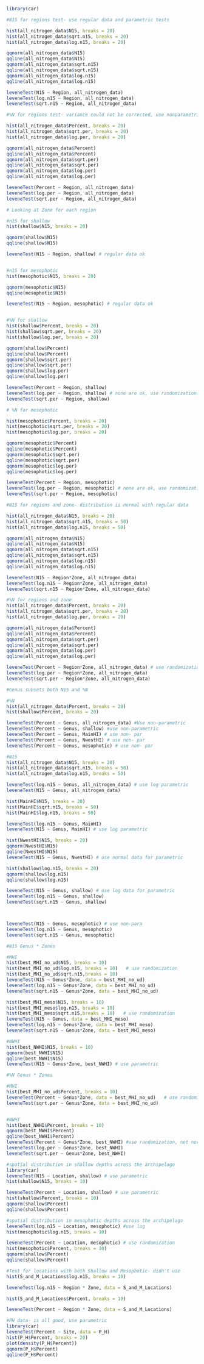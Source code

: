 ```r
library(car)
```


```r
#N15 for regions test- use regular data and parametric tests

hist(all_nitrogen_data$N15, breaks = 20)
hist(all_nitrogen_data$sqrt.n15, breaks = 20)
hist(all_nitrogen_data$log.n15, breaks = 20)

qqnorm(all_nitrogen_data$N15)
qqline(all_nitrogen_data$N15)
qqnorm(all_nitrogen_data$sqrt.n15)
qqline(all_nitrogen_data$sqrt.n15)
qqnorm(all_nitrogen_data$log.n15)
qqline(all_nitrogen_data$log.n15)

leveneTest(N15 ~ Region, all_nitrogen_data)
leveneTest(log.n15 ~ Region, all_nitrogen_data)
leveneTest(sqrt.n15 ~ Region, all_nitrogen_data)
```

```r
#%N for regions test- variance could not be corrected, use nonparametric

hist(all_nitrogen_data$Percent, breaks = 20)
hist(all_nitrogen_data$sqrt.per, breaks = 20)
hist(all_nitrogen_data$log.per, breaks = 20)

qqnorm(all_nitrogen_data$Percent)
qqline(all_nitrogen_data$Percent)
qqnorm(all_nitrogen_data$sqrt.per)
qqline(all_nitrogen_data$sqrt.per)
qqnorm(all_nitrogen_data$log.per)
qqline(all_nitrogen_data$log.per)

leveneTest(Percent ~ Region, all_nitrogen_data)
leveneTest(log.per ~ Region, all_nitrogen_data)
leveneTest(sqrt.per ~ Region, all_nitrogen_data)
```

```r
# Looking at Zone for each region

#n15 for shallow
hist(shallow$N15, breaks = 20)

qqnorm(shallow$N15)
qqline(shallow$N15)

leveneTest(N15 ~ Region, shallow) # regular data ok


#n15 for mesophotic
hist(mesophotic$N15, breaks = 20)

qqnorm(mesophotic$N15)
qqline(mesophotic$N15)

leveneTest(N15 ~ Region, mesophotic) # regular data ok


#%N for shallow
hist(shallow$Percent, breaks = 20)
hist(shallow$sqrt.per, breaks = 20)
hist(shallow$log.per, breaks = 20)

qqnorm(shallow$Percent)
qqline(shallow$Percent)
qqnorm(shallow$sqrt.per)
qqline(shallow$sqrt.per)
qqnorm(shallow$log.per)
qqline(shallow$log.per)

leveneTest(Percent ~ Region, shallow)
leveneTest(log.per ~ Region, shallow) # none are ok, use randomization test
leveneTest(sqrt.per ~ Region, shallow)

# %N for mesophotic

hist(mesophotic$Percent, breaks = 20)
hist(mesophotic$sqrt.per, breaks = 20)
hist(mesophotic$log.per, breaks = 20)

qqnorm(mesophotic$Percent)
qqline(mesophotic$Percent)
qqnorm(mesophotic$sqrt.per)
qqline(mesophotic$sqrt.per)
qqnorm(mesophotic$log.per)
qqline(mesophotic$log.per)

leveneTest(Percent ~ Region, mesophotic)
leveneTest(log.per ~ Region, mesophotic) # none are ok, use randomization test
leveneTest(sqrt.per ~ Region, mesophotic)
```

```r
#N15 for regions and zone- distribution is normal with regular data

hist(all_nitrogen_data$N15, breaks = 20)
hist(all_nitrogen_data$sqrt.n15, breaks = 50)
hist(all_nitrogen_data$log.n15, breaks = 50)

qqnorm(all_nitrogen_data$N15)
qqline(all_nitrogen_data$N15)
qqnorm(all_nitrogen_data$sqrt.n15)
qqline(all_nitrogen_data$sqrt.n15)
qqnorm(all_nitrogen_data$log.n15)
qqline(all_nitrogen_data$log.n15)

leveneTest(N15 ~ Region*Zone, all_nitrogen_data)
leveneTest(log.n15 ~ Region*Zone, all_nitrogen_data)
leveneTest(sqrt.n15 ~ Region*Zone, all_nitrogen_data)
```

```r
#%N for regions and zone
hist(all_nitrogen_data$Percent, breaks = 20)
hist(all_nitrogen_data$sqrt.per, breaks = 20)
hist(all_nitrogen_data$log.per, breaks = 20)

qqnorm(all_nitrogen_data$Percent)
qqline(all_nitrogen_data$Percent)
qqnorm(all_nitrogen_data$sqrt.per)
qqline(all_nitrogen_data$sqrt.per)
qqnorm(all_nitrogen_data$log.per)
qqline(all_nitrogen_data$log.per)

leveneTest(Percent ~ Region*Zone, all_nitrogen_data) # use randomization
leveneTest(log.per ~ Region*Zone, all_nitrogen_data)
leveneTest(sqrt.per ~ Region*Zone, all_nitrogen_data)
```

```r
#Genus subsets both N15 and %N

#%N
hist(all_nitrogen_data$Percent, breaks = 20)
hist(shallow$Percent, breaks = 20)

leveneTest(Percent ~ Genus, all_nitrogen_data) #Use non-parametric
leveneTest(Percent ~ Genus, shallow) #use non-parametric
leveneTest(Percent ~ Genus, MainHI) # use non- par
leveneTest(Percent ~ Genus, NwestHI) # use non- par
leveneTest(Percent ~ Genus, mesophotic) # use non- par

#N15
hist(all_nitrogen_data$N15, breaks = 20)
hist(all_nitrogen_data$sqrt.n15, breaks = 50)
hist(all_nitrogen_data$log.n15, breaks = 50)

leveneTest(log.n15 ~ Genus, all_nitrogen_data) # use log parametric
leveneTest(N15 ~ Genus, all_nitrogen_data) 

hist(MainHI$N15, breaks = 20)
hist(MainHI$sqrt.n15, breaks = 50)
hist(MainHI$log.n15, breaks = 50)

leveneTest(log.n15 ~ Genus, MainHI) 
leveneTest(N15 ~ Genus, MainHI) # use log parametric

hist(NwestHI$N15, breaks = 20)
qqnorm(NwestHI$N15)
qqline(NwestHI$N15)
leveneTest(N15 ~ Genus, NwestHI) # use normal data for parametric

hist(shallow$log.n15, breaks = 20)
qqnorm(shallow$log.n15)
qqline(shallow$log.n15)

leveneTest(N15 ~ Genus, shallow) # use log data for parametric
leveneTest(log.n15 ~ Genus, shallow) 
leveneTest(sqrt.n15 ~ Genus, shallow) 



leveneTest(N15 ~ Genus, mesophotic) # use non-para
leveneTest(log.n15 ~ Genus, mesophotic) 
leveneTest(sqrt.n15 ~ Genus, mesophotic) 

```

```r
#N15 Genus * Zones

#MHI
hist(best_MHI_no_ud$N15, breaks = 10)
hist(best_MHI_no_ud$log.n15, breaks = 10)   # use randomization
hist(best_MHI_no_ud$sqrt.n15,breaks = 10)
leveneTest(N15 ~ Genus*Zone, data = best_MHI_no_ud)
leveneTest(log.n15 ~ Genus*Zone, data = best_MHI_no_ud)
leveneTest(sqrt.n15 ~ Genus*Zone, data = best_MHI_no_ud)

hist(best_MHI_meso$N15, breaks = 10)
hist(best_MHI_meso$log.n15, breaks = 10)
hist(best_MHI_meso$sqrt.n15,breaks = 10)   # use randomization
leveneTest(N15 ~ Genus, data = best_MHI_meso)
leveneTest(log.n15 ~ Genus*Zone, data = best_MHI_meso)
leveneTest(sqrt.n15 ~ Genus*Zone, data = best_MHI_meso)

#NWHI
hist(best_NWHI$N15, breaks = 10)
qqnorm(best_NWHI$N15)
qqline(best_NWHI$N15)
leveneTest(N15 ~ Genus*Zone, best_NWHI) # use parametric

```

```r
#%N Genus * Zones

#MHI
hist(best_MHI_no_ud$Percent, breaks = 10)
leveneTest(Percent ~ Genus*Zone, data = best_MHI_no_ud)   # use randomization
leveneTest(sqrt.per ~ Genus*Zone, data = best_MHI_no_ud)


#NWHI
hist(best_NWHI$Percent, breaks = 10)
qqnorm(best_NWHI$Percent)
qqline(best_NWHI$Percent)
leveneTest(Percent ~ Genus*Zone, best_NWHI) #use randomization, not normally distributed
leveneTest(log.per ~ Genus*Zone, best_NWHI)
leveneTest(sqrt.per ~ Genus*Zone, best_NWHI)
```

```r
#spatial distribution in shallow depths across the archipelago
library(car)
leveneTest(N15 ~ Location, shallow) # use parametric
hist(shallow$N15, breaks = 10)

leveneTest(Percent ~ Location, shallow) # use parametric
hist(shallow$Percent, breaks = 10)
qqnorm(shallow$Percent)
qqline(shallow$Percent)
```

```r
#spatial distribution in mesophotic depths across the archipelago
leveneTest(log.n15 ~ Location, mesophotic) #use log
hist(mesophotic$log.n15, breaks = 10)

leveneTest(Percent ~ Location, mesophotic) # use randomization
hist(mesophotic$Percent, breaks = 10)
qqnorm(shallow$Percent)
qqline(shallow$Percent)
```

```r
#Test for locations with both Shallow and Mesophotic- didn't use
hist(S_and_M_Locations$log.n15, breaks = 10)

leveneTest(log.n15 ~ Region * Zone, data = S_and_M_Locations)

hist(S_and_M_Locations$Percent, breaks = 10)

leveneTest(Percent ~ Region * Zone, data = S_and_M_Locations)
```


```r
#PH data- is all good, use parametric
library(car)
leveneTest(Percent ~ Site, data = P_H)
hist(P_H$Percent, breaks = 20)
plot(density(P_H$Percent))
qqnorm(P_H$Percent)
qqline(P_H$Percent)
```
